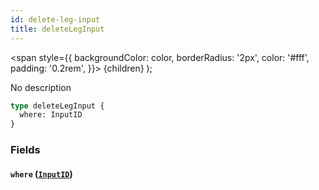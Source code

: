 ```yaml
---
id: delete-leg-input
title: deleteLegInput
---
```


<span
style={{
      backgroundColor: color,
      borderRadius: '2px',
      color: '#fff',
      padding: '0.2rem',
    }}>
{children}
</span>
);

No description

```graphql
type deleteLegInput {
  where: InputID
}
```

### Fields

#### `where` ([`InputID`](/v1/inputs/input-id))
